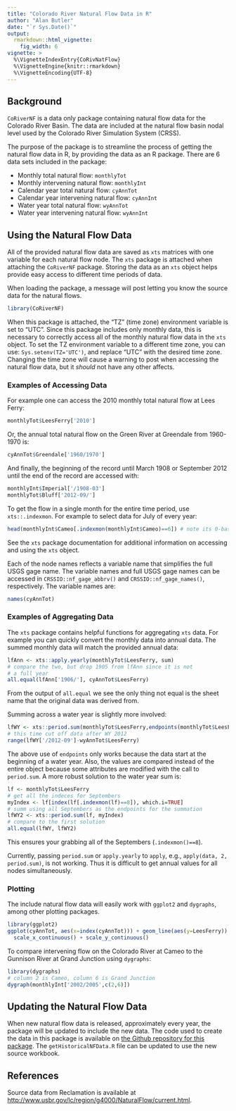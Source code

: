 ```yaml
---
title: "Colorado River Natural Flow Data in R"
author: "Alan Butler"
date: "`r Sys.Date()`"
output: 
  rmarkdown::html_vignette:
    fig_width: 6
vignette: >
  %\VignetteIndexEntry{CoRivNatFlow}
  %\VignetteEngine{knitr::rmarkdown}
  %\VignetteEncoding{UTF-8}
---
```


## Background

`CoRiverNF` is a data only package containing natural flow data for the Colorado River Basin. The data are included at the natural flow basin nodal level used by the Colorado River Simulation System (CRSS).

The purpose of the package is to streamline the process of getting the natural flow data in R, by providing the data as an R package. There are 6 data sets included in the package:

- Monthly total natural flow: `monthlyTot`
- Monthly intervening natural flow: `monthlyInt`
- Calendar year total natural flow: `cyAnnTot`
- Calendar year intervening natural flow: `cyAnnInt`
- Water year total natural flow: `wyAnnTot`
- Water year intervening natural flow: `wyAnnInt`

## Using the Natural Flow Data

All of the provided natural flow data are saved as `xts` matrices with one variable for each natural flow node. The `xts` package is attached when attaching the `CoRiverNF` package. Storing the data as an `xts` object helps provide easy access to different time periods of data.

When loading the package, a message will post letting you know the source data for the natural flows.
```r
library(CoRiverNF)
```

When this package is attached, the "TZ" (time zone) environment variable is set to "UTC". Since this package includes only monthly data, this is necessary to correctly access all of the monthly natural flow data in the `xts` object. To set the TZ environment variable to a different time zone, you can use: `Sys.setenv(TZ='UTC')`, and replace "UTC" with the desired time zone. Changing the time zone will cause a warning to post when accessing the natural flow data, but it *should* not have any other affects. 

### Examples of Accessing Data

For example one can access the 2010 monthly total natural flow at Lees Ferry:
```r
monthlyTot$LeesFerry['2010']
```

Or, the annual total natural flow on the Green River at Greendale from 1960-1970 is:
```r
cyAnnTot$Greendale['1960/1970']
```

And finally, the beginning of the record until March 1908 or September 2012 until the end of the record are accessed with:
```r
monthlyInt$Imperial['/1908-03']
monthlyTot$Bluff['2012-09/']
```

To get the flow in a single month for the entire time period, use `xts::.indexmon`. For example to select data for July of every year:
```r
head(monthlyInt$Cameo[.indexmon(monthlyInt$Cameo)==6]) # note its 0-based indexing
```

See the `xts` package documentation for additional information on accessing and using the `xts` object. 

Each of the node names reflects a variable name that simplifies the full USGS gage name. The variable names and full USGS gage names can be accessed in `CRSSIO::nf_gage_abbrv()` and `CRSSIO::nf_gage_names()`, respectively. The variable names are:
```r
names(cyAnnTot)
```

### Examples of Aggregating Data

The `xts` package contains helpful functions for aggregating `xts` data. For example you can quickly convert the monthly data into annual data. The summed monthly data will match the provided annual data:
```r
lfAnn <- xts::apply.yearly(monthlyTot$LeesFerry, sum)
# compare the two, but drop 1905 from lfAnn since it is not
# a full year
all.equal(lfAnn['1906/'], cyAnnTot$LeesFerry)
```

From the output of `all.equal` we see the only thing not equal is the sheet name that the original data was derived from.

Summing across a water year is slightly more involved:
```r
lfWY <- xts::period.sum(monthlyTot$LeesFerry,endpoints(monthlyTot$LeesFerry, on="months",k=12))
# this time cut off data after WY 2012
range(lfWY['/2012-09']-wyAnnTot$LeesFerry)
```

The above use of `endpoints` only works because the data start at the beginning of a water year. Also, the values are compared instead of the entire object because some attributes are modified with the call to `period.sum`. A more robust solution to the water year sum is:
```r
lf <- monthlyTot$LeesFerry
# get all the indeces for Septembers
myIndex <- lf[index(lf[.indexmon(lf)==8]), which.i=TRUE]
# summ using all Septembers as the endpoints for the summation
lfWY2 <- xts::period.sum(lf, myIndex)
# compare to the first solution
all.equal(lfWY, lfWY2)
```

This ensures your grabbing all of the Septembers (`.indexmon()==8`).

Currently, passing `period.sum` or `apply.yearly` to `apply`, e.g., `apply(data, 2, period.sum)`, is not working. Thus it is difficult to get annual values for all nodes simultaneously. 

### Plotting

The include natural flow data will easily work with `ggplot2` and `dygraphs`, among other plotting packages.

```r
library(ggplot2)
ggplot(cyAnnTot, aes(x=index(cyAnnTot))) + geom_line(aes(y=LeesFerry)) +
  scale_x_continuous() + scale_y_continuous()
```

To compare intervening flow on the Colorado River at Cameo to the Gunnison River at Grand Junction using `dygraphs`:

```r
library(dygraphs)
# column 2 is Cameo, column 6 is Grand Junction
dygraph(monthlyInt['2002/2005',c(2,6)])
```

## Updating the Natural Flow Data

When new natural flow data is released, approximately every year, the package will be updated to include the new data. The code used to create the data in this package is available on [the Github repository for this package](http://www.github.com/BoulderCodeHub/CoRiverNF/tree/master/R). The `getHistoricalNFData.R` file can be updated to use the new source workbook.

## References

Source data from Reclamation is available at [http://www.usbr.gov/lc/region/g4000/NaturalFlow/current.html](http://www.usbr.gov/lc/region/g4000/NaturalFlow/current.html).
